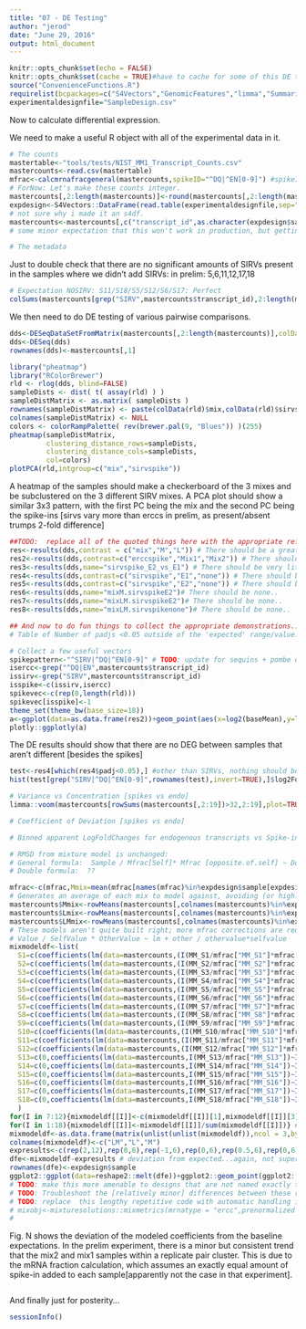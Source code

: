 ```yaml
---
title: "07 - DE Testing"
author: "jerod"
date: "June 29, 2016"
output: html_document
---
```


```r
knitr::opts_chunk$set(echo = FALSE)
knitr::opts_chunk$set(cache = TRUE)#have to cache for some of this DE to be iteratively useful.
source("ConvenienceFunctions.R")
requirelist(bcpackages=c("S4Vectors","GenomicFeatures","limma","SummarizedExperiment","DESeq2"),ghpackages = "jeparson/mixturesolutions",crpackages = c("ggplot2","plotly"))
experimentaldesignfile="SampleDesign.csv"
```

Now to calculate differential expression.

We need to make a useful R object with all of the experimental data in it.
```r
# The counts
mastertable<-"tools/tests/NIST_MM1_Transcript_Counts.csv"
mastercounts<-read.csv(mastertable)
mfrac<-calcmrnafracgeneral(mastercounts,spikeID="^DQ|^EN[0-9]") #spikeID is for the transcript names: These patterns match the ERCCs.  This prefers to be done before integer rounding...
# ForNow: Let's make these counts integer.
mastercounts[,2:length(mastercounts)]<-round(mastercounts[,2:length(mastercounts)])
expdesign<-S4Vectors::DataFrame(read.table(experimentaldesignfile,sep="\t",header=TRUE))
# not sure why i made it an s4df.
mastercounts<-mastercounts[,c("transcript_id",as.character(expdesign$sample))] # These seem to get merged out of order, so a quick fix.
# some minor expectation that this won't work in production, but getting the order correct is important.

# The metadata 
```
Just to double check that there are no significant amounts of SIRVs present in the samples
where we didn't add SIRVs: in prelim: 5,6,11,12,17,18
```r
# Expectation NOSIRV: S11/S18/S5/S12/S6/S17: Perfect 
colSums(mastercounts[grep("SIRV",mastercounts$transcript_id),2:length(mastercounts)])>(colSums(mastercounts[,2:length(mastercounts)])*0.01)
```

We then need to do DE testing of various pairwise comparisons.

```r
dds<-DESeqDataSetFromMatrix(mastercounts[,2:length(mastercounts)],colData = expdesign[1:18,],design = ~ mix + erccspike + sirvspike + sirvspike:mix) # the interaction term being the relevant measure of interference
dds<-DESeq(dds)
rownames(dds)<-mastercounts[,1]
```
```r

library("pheatmap")
library("RColorBrewer")
rld <- rlog(dds, blind=FALSE)
sampleDists <- dist( t( assay(rld) ) )
sampleDistMatrix <- as.matrix( sampleDists )
rownames(sampleDistMatrix) <- paste(colData(rld)$mix,colData(rld)$sirvspike,colData(rld)$erccspike)
colnames(sampleDistMatrix) <- NULL
colors <- colorRampPalette( rev(brewer.pal(9, "Blues")) )(255)
pheatmap(sampleDistMatrix,
         clustering_distance_rows=sampleDists,
         clustering_distance_cols=sampleDists,
         col=colors)
plotPCA(rld,intgroup=c("mix","sirvspike"))
```
A heatmap of the samples should make a checkerboard of the 3 mixes and be subclustered on the 3 different SIRV mixes.
A PCA plot should show a similar 3x3 pattern, with the first PC being the mix and the second PC being the spike-ins [sirvs vary more than erccs in prelim, as present/absent trumps 2-fold difference]
```r
##TODO:  replace all of the quoted things here with the appropriate references to the expdesign file.
res<-results(dds,contrast = c("mix","M","L")) # There should be a great deal of DE
res2<-results(dds,contrast=c("erccspike","Mix1","Mix2")) # There should be very little..
res3<-results(dds,name="sirvspike_E2_vs_E1") # There should be very little..
res4<-results(dds,contrast=c("sirvspike","E1","none")) # There should be very little..
res5<-results(dds,contrast=c("sirvspike","E2","none")) # There should be very little..
res6<-results(dds,name="mixM.sirvspikeE2")# There should be none..
res7<-results(dds,name="mixLM.sirvspikeE2")# There should be none..
res8<-results(dds,name="mixLM.sirvspikenone")# There should be none..

## And now to do fun things to collect the appropriate demonstrations....
# Table of Number of padjs <0.05 outside of the 'expected' range/value... 

# Collect a few useful vectors
spikepattern<-"^SIRV|^DQ|^EN[0-9]" # TODO: update for sequins + pombe once the correct reference exists 
isercc<-grep("^DQ|EN",mastercounts$transcript_id)
issirv<-grep("SIRV",mastercounts$transcript_id)
isspike<-c(issirv,isercc)
spikevec<-c(rep(0,length(rld)))
spikevec[isspike]<-1
theme_set(theme_bw(base_size=18))
a<-ggplot(data=as.data.frame(res2))+geom_point(aes(x=log2(baseMean),y=log2FoldChange,col=padj<0.05,size=as.numeric(1+spikevec),pch=as.factor((spikevec)))) # Easy MA plots.  
plotly::ggplotly(a)
```
The DE results should show that there are no DEG between samples that aren't different [besides the spikes]
```r
test<-res4[which(res4$padj<0.05),] #other than SIRVs, nothing should be DE 
hist(test[grep("SIRV|^DQ|^EN[0-9]",rownames(test),invert=TRUE),]$log2FoldChange) # is there a bias in the direction of fold changes?  If SIRVs were interfering...

```

```R
# Variance vs Concentration [spikes vs endo]
limma::voom(mastercounts[rowSums(mastercounts[,2:19])>32,2:19],plot=TRUE)
```
```R
# Coefficient of Deviation [spikes vs endo]

# Binned apparent LogFoldChanges for endogenous transcripts vs Spike-ins

# RMSD from mixture model is unchanged:
# General formula:  Sample / Mfrac[Self]* Mfrac [opposite.of.self] ~ Double + Nonself 
# Double formula:  ??
```
```R
mfrac<-c(mfrac,Mmix=mean(mfrac[names(mfrac)%in%expdesign$sample[expdesign$mix=="M"]]),Lmix=mean(mfrac[names(mfrac)%in%expdesign$sample[expdesign$mix=="L"]]),LMmix=mean(mfrac[names(mfrac)%in%expdesign$sample[expdesign$mix=="LM"]]))
# Generates an average of each mix to model against, avoiding (or highlighting?) any effects due to 'bad' samples 
mastercounts$Mmix<-rowMeans(mastercounts[,colnames(mastercounts)%in%expdesign$sample[expdesign$mix=="M"]])
mastercounts$Lmix<-rowMeans(mastercounts[,colnames(mastercounts)%in%expdesign$sample[expdesign$mix=="L"]])
mastercounts$LMmix<-rowMeans(mastercounts[,colnames(mastercounts)%in%expdesign$sample[expdesign$mix=="LM"]])
# These models aren't quite built right; more mfrac corrections are required...
# Value / SelfValue * OtherValue ~ lm + other / othervalue*selfvalue 
mixmodeldf<-list(
  S1=c(coefficients(lm(data=mastercounts,(I(MM_S1/mfrac["MM_S1"]*mfrac["Lmix"]))~LMmix+I(Lmix/mfrac["Lmix"]*mfrac["Mmix"])+0)),0),
  S2=c(coefficients(lm(data=mastercounts,(I(MM_S2/mfrac["MM_S2"]*mfrac["Lmix"]))~LMmix+I(Lmix/mfrac["Lmix"]*mfrac["Mmix"])+0)),0),
  S3=c(coefficients(lm(data=mastercounts,(I(MM_S3/mfrac["MM_S3"]*mfrac["Lmix"]))~LMmix+I(Lmix/mfrac["Lmix"]*mfrac["Mmix"])+0)),0),
  S4=c(coefficients(lm(data=mastercounts,(I(MM_S4/mfrac["MM_S4"]*mfrac["Lmix"]))~LMmix+I(Lmix/mfrac["Lmix"]*mfrac["Mmix"])+0)),0),
  S5=c(coefficients(lm(data=mastercounts,(I(MM_S5/mfrac["MM_S5"]*mfrac["Lmix"]))~LMmix+I(Lmix/mfrac["Lmix"]*mfrac["Mmix"])+0)),0),
  S6=c(coefficients(lm(data=mastercounts,(I(MM_S6/mfrac["MM_S6"]*mfrac["Lmix"]))~LMmix+I(Lmix/mfrac["Lmix"]*mfrac["Mmix"])+0)),0),
  S7=c(coefficients(lm(data=mastercounts,(I(MM_S7/mfrac["MM_S7"]*mfrac["Mmix"]))~LMmix+I(Mmix/mfrac["Mmix"]*mfrac["Lmix"])+0)),0),
  S8=c(coefficients(lm(data=mastercounts,(I(MM_S8/mfrac["MM_S8"]*mfrac["Mmix"]))~LMmix+I(Mmix/mfrac["Mmix"]*mfrac["Lmix"])+0)),0),
  S9=c(coefficients(lm(data=mastercounts,(I(MM_S9/mfrac["MM_S9"]*mfrac["Mmix"]))~LMmix+I(Mmix/mfrac["Mmix"]*mfrac["Lmix"])+0)),0),
  S10=c(coefficients(lm(data=mastercounts,(I(MM_S10/mfrac["MM_S10"]*mfrac["Mmix"]))~LMmix+I(Mmix/mfrac["Mmix"]*mfrac["Lmix"])+0)),0),
  S11=c(coefficients(lm(data=mastercounts,(I(MM_S11/mfrac["MM_S11"]*mfrac["Mmix"]))~LMmix+I(Mmix/mfrac["Mmix"]*mfrac["Lmix"])+0)),0),
  S12=c(coefficients(lm(data=mastercounts,(I(MM_S12/mfrac["MM_S12"]*mfrac["Mmix"]))~LMmix+I(Mmix/mfrac["Mmix"]*mfrac["Lmix"])+0)),0),
  S13=c(0,coefficients(lm(data=mastercounts,I(MM_S13/mfrac["MM_S13"])~I(Lmix/mfrac["Lmix"])+I(Mmix/mfrac["Mmix"])+0))),
  S14=c(0,coefficients(lm(data=mastercounts,I(MM_S14/mfrac["MM_S14"])~I(Lmix/mfrac["Lmix"])+I(Mmix/mfrac["Mmix"])+0))),
  S15=c(0,coefficients(lm(data=mastercounts,I(MM_S15/mfrac["MM_S15"])~I(Lmix/mfrac["Lmix"])+I(Mmix/mfrac["Mmix"])+0))),
  S16=c(0,coefficients(lm(data=mastercounts,I(MM_S16/mfrac["MM_S16"])~I(Lmix/mfrac["Lmix"])+I(Mmix/mfrac["Mmix"])+0))),
  S17=c(0,coefficients(lm(data=mastercounts,I(MM_S17/mfrac["MM_S17"])~I(Lmix/mfrac["Lmix"])+I(Mmix/mfrac["Mmix"])+0))),
  S18=c(0,coefficients(lm(data=mastercounts,I(MM_S18/mfrac["MM_S18"])~I(Lmix/mfrac["Lmix"])+I(Mmix/mfrac["Mmix"])+0)))
  )
for(I in 7:12){mixmodeldf[[I]]<-c(mixmodeldf[[I]][1],mixmodeldf[[I]][3],mixmodeldf[[I]][2])} # puts the 0 in the right spot of the 7-12 mixes.
for(I in 1:18){mixmodeldf[[I]]<-mixmodeldf[[I]]/sum(mixmodeldf[[I]])} # Normalize to 1.
mixmodeldf<-as.data.frame(matrix(unlist(unlist(mixmodeldf)),ncol = 3,byrow = TRUE))
colnames(mixmodeldf)<-c("LM","L","M")
expresults<-c(rep(2,12),rep(0,6),rep(-1,6),rep(0,6),rep(0.5,6),rep(0,6),rep(-1,6),rep(0.5,6)) #Expected Output of the mixmodeldf.
dfe<-mixmodeldf-expresults # deviation from expected...again, not super general
rownames(dfe)<-expdesign$sample
ggplot2::ggplot(data=reshape2::melt(dfe))+ggplot2::geom_point(ggplot2::aes(x=Var1,y=value,col=Var2))+ggplot2::ylim(c(-1,1))+ggplot2::theme_bw(base_size=12)+ggplot2::ylab("Deviation from Predicted")
# TODO: make this more amenable to designs that are not named exactly the same as mine (eg: Replace MM_Sx with terms b/o expdesign$sample)
# TODO: Troubleshoot the [relatively minor] differences between these results and kallisto results.  The mRNA fractions in particular vary somewhat markedly [albeit with the same trends]
# TODO: replace  this lengthy repetitive code with automatic handling in mixmetrics. [but it'll take much longer to implement, so...easy manual for now!]
# mixobj<-mixturesolutions::mixmetrics(mrnatype = "ercc",prenormalized = TRUE,modeltype="threemix",componentnames=c("LM","M","L"),mixnames = c("LM","M","L"),indf = mastercount,dds=expdesign,trueproportions = data.frame(L=c(2,-1,0),M=c(2,0,-1),LM=c(0,.5,.5)))
# 
```
Fig. N shows the deviation of the modeled coefficients from the baseline expectations. In the prelim experiment, there is a minor but consistent trend that the mix2 and mix1 samples within a replicate pair cluster.  This is due to the mRNA fraction calculation, which assumes an exactly equal amount of spike-in added to each sample[apparently not the case in that experiment].

```R
```
And finally just for posterity...
```r
sessionInfo()
```
